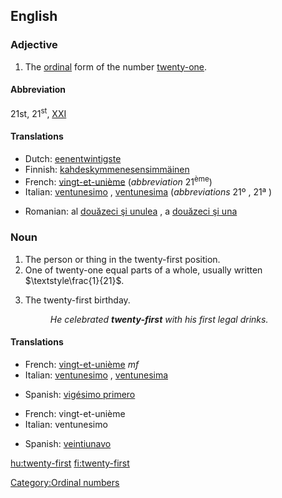 ==English==

===Adjective===
{{en-adj|pos=[[twenty]]-[[first]]|-}}

# The [[ordinal number|ordinal]] form of the number [[twenty-one]].

====Abbreviation====
21st, 21<sup>st</sup>, [[XXI]]

====Translations====
{{top}}
*Dutch: [[eenentwintigste]]
*Finnish: [[kahdeskymmenesensimmäinen]]
*French: [[vingt-et-unième]] (''abbreviation'' 21<sup>ème</sup>)
*Italian: [[ventunesimo]] {{m}}, [[ventunesima]] {{f}} (''abbreviations'' 21º {{m}}, 21ª {{f}})
{{mid}}
*Romanian: al [[douăzeci şi unulea]] {{m}}, a [[douăzeci şi una]] {{f}}
{{bottom}}

===Noun===
{{en-noun|sg=[[twenty]]-[[first]]}}

# The person or thing in the twenty-first position.
# One of twenty-one equal parts of a whole, usually written <math>\textstyle\frac{1}{21}</math>.
# {{informal|USA}} The twenty-first birthday.
#:''He celebrated '''twenty-first''' with his first legal drinks.''

====Translations====
{{trans-top|ordinal}}
*French: [[vingt-et-unième]] ''mf'' 
*Italian: [[ventunesimo]] {{m}}, [[ventunesima]] {{f}}
{{trans-mid}}
*Spanish: [[vigésimo primero]]
{{trans-bottom}}

{{trans-top|portion of a whole}}
*French: vingt-et-unième {{m}}
*Italian: ventunesimo {{m}}
{{trans-mid}}
*Spanish: [[veintiunavo]]
{{trans-bottom}}

[[Category:Ordinal numbers]]

[[hu:twenty-first]]
[[fi:twenty-first]]